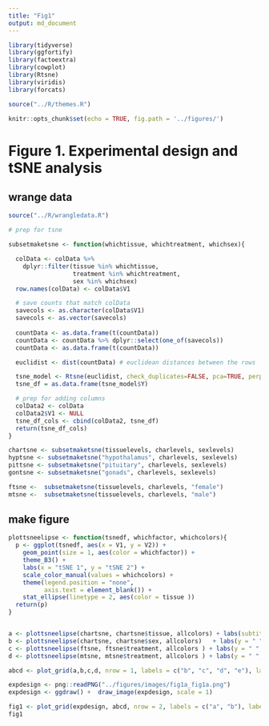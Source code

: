 ```yaml
---
title: "Fig1"
output: md_document
---
```


```r
library(tidyverse)
library(ggfortify)
library(factoextra)
library(cowplot)
library(Rtsne)
library(viridis)
library(forcats)

source("../R/themes.R")

knitr::opts_chunk$set(echo = TRUE, fig.path = '../figures/')
```

# Figure 1. Experimental design and tSNE analysis

## wrange data

```r
source("../R/wrangledata.R")
```


```r
# prep for tsne

subsetmaketsne <- function(whichtissue, whichtreatment, whichsex){

  colData <- colData %>%
    dplyr::filter(tissue %in% whichtissue,
                  treatment %in% whichtreatment,
                  sex %in% whichsex) 
  row.names(colData) <- colData$V1

  # save counts that match colData
  savecols <- as.character(colData$V1) 
  savecols <- as.vector(savecols) 
  
  countData <- as.data.frame(t(countData))
  countData <- countData %>% dplyr::select(one_of(savecols)) 
  countData <- as.data.frame(t(countData))

  euclidist <- dist(countData) # euclidean distances between the rows

  tsne_model <- Rtsne(euclidist, check_duplicates=FALSE, pca=TRUE, perplexity=10, theta=0.5, dims=2)
  tsne_df = as.data.frame(tsne_model$Y) 

  # prep for adding columns
  colData2 <- colData 
  colData2$V1 <- NULL
  tsne_df_cols <- cbind(colData2, tsne_df)
  return(tsne_df_cols)
}

chartsne <- subsetmaketsne(tissuelevels, charlevels, sexlevels)
hyptsne <- subsetmaketsne("hypothalamus", charlevels, sexlevels)
pittsne <- subsetmaketsne("pituitary", charlevels, sexlevels)
gontsne <- subsetmaketsne("gonads", charlevels, sexlevels)

ftsne <-  subsetmaketsne(tissuelevels, charlevels, "female")
mtsne <-  subsetmaketsne(tissuelevels, charlevels, "male")

```

## make figure

```r

plottsneelipse <- function(tsnedf, whichfactor, whichcolors){
  p <- ggplot(tsnedf, aes(x = V1, y = V2)) +
    geom_point(size = 1, aes(color = whichfactor)) +
    theme_B3() +
    labs(x = "tSNE 1", y = "tSNE 2") +
    scale_color_manual(values = whichcolors) +
    theme(legend.position = "none",
          axis.text = element_blank()) +
    stat_ellipse(linetype = 2, aes(color = tissue )) 
  return(p)
}


a <- plottsneelipse(chartsne, chartsne$tissue, allcolors) + labs(subtitle = "tissue\n")    
b <- plottsneelipse(chartsne, chartsne$sex, allcolors)   + labs(y = " ", subtitle = "tissue * sex\n")    
c <- plottsneelipse(ftsne, ftsne$treatment, allcolors ) + labs(y = " ", subtitle = "females\ntissue * treatment")
d <- plottsneelipse(mtsne, mtsne$treatment, allcolors ) + labs(y = " ", subtitle = "males\ntissue * treatment") 

abcd <- plot_grid(a,b,c,d, nrow = 1, labels = c("b", "c", "d", "e"), label_size = 12 )

expdesign <- png::readPNG("../figures/images/fig1a_fig1a.png")
expdesign <- ggdraw() +  draw_image(expdesign, scale = 1)

fig1 <- plot_grid(expdesign, abcd, nrow = 2, labels = c("a", "b"), label_size = 12, rel_heights = c(0.5,1))
fig1
```









